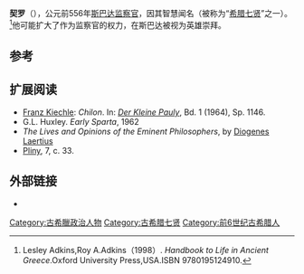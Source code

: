 {{Infobox Politician
| name = 契罗
| image = Chilon of Sparta.jpg
| caption = 契罗像
| birth_date = 
| birth_place =[[斯巴达|斯巴达]]
| residence =
| death_date = 
| death_place = 
| office = [[监察官|监察官]]
| term = 公元前556年
| term_end = 
| predecessor = 
| successor = 
| office2 = 
| term2 = 
| term_end2 = 
| office3 = 
| term3 = 
| term_end3 = 
| predecessor2 =
| successor2 = 
| constituency =
| party =
| religion = 
| occupation =[[政治家|政治家]]
| majority =
| spouse = 
| children = 
| website =
| footnotes =
| nickname      =
| allegiance    = 
| branch        =
| serviceyears  =
| rank          = 
| commands      =
| battles       = 
}}
'''契罗'''（{{lang-en|Chilon of Sparta}}），公元前556年[[斯巴达|斯巴达]][[监察官|监察官]]，因其智慧闻名（被称为“[[希腊七贤|希腊七贤]]”之一）。<ref>Lesley Adkins,Roy A.Adkins（1998）. ''Handbook to Life in Ancient Greece''.Oxford University Press,USA.ISBN 9780195124910.</ref>他可能扩大了作为监察官的权力，在斯巴达被视为英雄崇拜。

== 参考 ==
{{reflist}}

==扩展阅读==
* [[Franz_Kiechle|Franz Kiechle]]: ''Chilon''. In: ''[[Pauly-Wissowa|Der Kleine Pauly]]'', Bd. 1 (1964), Sp. 1146.
*G.L. Huxley. ''Early Sparta'', 1962
*''The Lives and Opinions of the Eminent Philosophers'', by [[Diogenes_Laertius|Diogenes Laertius]]
*[[Pliny_the_Elder|Pliny]], 7, c. 33.

==外部链接==
*{{ws|[[Diogenes_Laërtius|Diogenes Laërtius]], [[s:Lives_of_the_Eminent_Philosophers/Book_I#Chilon|''Life of Chilon'']], translated by [[Robert_Drew_Hicks|Robert Drew Hicks]] (1925)}}

{{Seven Sages of Greece}}

{{Authority control}}

[[Category:古希臘政治人物|Category:古希臘政治人物]]
[[Category:古希腊七贤|Category:古希腊七贤]]
[[Category:前6世纪古希腊人|Category:前6世纪古希腊人]]